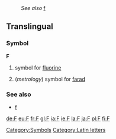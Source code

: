 :''See also'' [[f]]
==Translingual==
===Symbol===
'''F'''
#{{chemistry}} symbol for [[fluorine]]
#(''metrology'') symbol for [[farad]]
===See also===
*[[f]]
[[Category:Symbols]]
[[Category:Latin letters]]

[[de:F]]
[[eu:F]]
[[fr:F]]
[[gl:F]]
[[ia:F]]
[[ie:F]]
[[la:F]]
[[ja:F]]
[[pl:F]]
[[fi:F]]